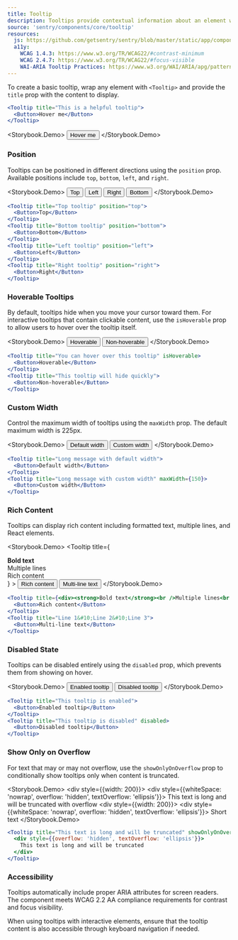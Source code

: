 ```yaml
---
title: Tooltip
description: Tooltips provide contextual information about an element when users hover over it.
source: 'sentry/components/core/tooltip'
resources:
  js: https://github.com/getsentry/sentry/blob/master/static/app/components/core/tooltip/index.tsx
  a11y:
    WCAG 1.4.3: https://www.w3.org/TR/WCAG22/#contrast-minimum
    WCAG 2.4.7: https://www.w3.org/TR/WCAG22/#focus-visible
    WAI-ARIA Tooltip Practices: https://www.w3.org/WAI/ARIA/apg/patterns/tooltip/
---
```





To create a basic tooltip, wrap any element with `<Tooltip>` and provide the `title` prop with the content to display.

```jsx
<Tooltip title="This is a helpful tooltip">
  <Button>Hover me</Button>
</Tooltip>
```

<Storybook.Demo>
  <Tooltip title="This is a helpful tooltip">
    <Button>Hover me</Button>
  </Tooltip>
</Storybook.Demo>

### Position

Tooltips can be positioned in different directions using the `position` prop. Available positions include `top`, `bottom`, `left`, and `right`.

<Storybook.Demo>
  <Flex direction="column" gap={2} align="center">
    <Tooltip title="Top tooltip" position="top">
      <Button>Top</Button>
    </Tooltip>
    <Flex gap={2}>
      <Tooltip title="Left tooltip" position="left">
        <Button>Left</Button>
      </Tooltip>
      <Tooltip title="Right tooltip" position="right">
        <Button>Right</Button>
      </Tooltip>
    </Flex>
    <Tooltip title="Bottom tooltip" position="bottom">
      <Button>Bottom</Button>
    </Tooltip>
  </Flex>
</Storybook.Demo>

```jsx
<Tooltip title="Top tooltip" position="top">
  <Button>Top</Button>
</Tooltip>
<Tooltip title="Bottom tooltip" position="bottom">
  <Button>Bottom</Button>
</Tooltip>
<Tooltip title="Left tooltip" position="left">
  <Button>Left</Button>
</Tooltip>
<Tooltip title="Right tooltip" position="right">
  <Button>Right</Button>
</Tooltip>
```

### Hoverable Tooltips

By default, tooltips hide when you move your cursor toward them. For interactive tooltips that contain clickable content, use the `isHoverable` prop to allow users to hover over the tooltip itself.

<Storybook.Demo>
  <Flex gap={2}>
    <Tooltip title="You can hover over this tooltip" isHoverable>
      <Button>Hoverable</Button>
    </Tooltip>
    <Tooltip title="This tooltip will hide quickly">
      <Button>Non-hoverable</Button>
    </Tooltip>
  </Flex>
</Storybook.Demo>

```jsx
<Tooltip title="You can hover over this tooltip" isHoverable>
  <Button>Hoverable</Button>
</Tooltip>
<Tooltip title="This tooltip will hide quickly">
  <Button>Non-hoverable</Button>
</Tooltip>
```

### Custom Width

Control the maximum width of tooltips using the `maxWidth` prop. The default maximum width is 225px.

<Storybook.Demo>
  <Flex gap={2}>
    <Tooltip title="This tooltip has a very long message that will wrap to multiple lines by default">
      <Button>Default width</Button>
    </Tooltip>
    <Tooltip
      title="This tooltip has a very long message that will wrap to multiple lines with custom width"
      maxWidth={150}
    >
      <Button>Custom width</Button>
    </Tooltip>
  </Flex>
</Storybook.Demo>

```jsx
<Tooltip title="Long message with default width">
  <Button>Default width</Button>
</Tooltip>
<Tooltip title="Long message with custom width" maxWidth={150}>
  <Button>Custom width</Button>
</Tooltip>
```

### Rich Content

Tooltips can display rich content including formatted text, multiple lines, and React elements.

<Storybook.Demo>
  <Flex gap={2}>
    <Tooltip
      title={
        <div>
          <strong>Bold text</strong>
          <br />
          Multiple lines
          <br />
          Rich content
        </div>
      }
    >
      <Button>Rich content</Button>
    </Tooltip>
    <Tooltip
      title="Line 1&#10;Line 2&#10;Line 3"
    >
      <Button>Multi-line text</Button>
    </Tooltip>
  </Flex>
</Storybook.Demo>

```jsx
<Tooltip title={<div><strong>Bold text</strong><br />Multiple lines<br />Rich content</div>}>
  <Button>Rich content</Button>
</Tooltip>
<Tooltip title="Line 1&#10;Line 2&#10;Line 3">
  <Button>Multi-line text</Button>
</Tooltip>
```

### Disabled State

Tooltips can be disabled entirely using the `disabled` prop, which prevents them from showing on hover.

<Storybook.Demo>
  <Flex gap={2}>
    <Tooltip title="This tooltip is enabled">
      <Button>Enabled tooltip</Button>
    </Tooltip>
    <Tooltip title="This tooltip is disabled" disabled>
      <Button>Disabled tooltip</Button>
    </Tooltip>
  </Flex>
</Storybook.Demo>

```jsx
<Tooltip title="This tooltip is enabled">
  <Button>Enabled tooltip</Button>
</Tooltip>
<Tooltip title="This tooltip is disabled" disabled>
  <Button>Disabled tooltip</Button>
</Tooltip>
```

### Show Only on Overflow

For text that may or may not overflow, use the `showOnlyOnOverflow` prop to conditionally show tooltips only when content is truncated.

<Storybook.Demo>
  <Flex direction="column" gap={2}>
    <div style={{width: 200}}>
      <Tooltip
        title="This text is long and will be truncated with overflow"
        showOnlyOnOverflow
      >
        <div style={{whiteSpace: 'nowrap', overflow: 'hidden', textOverflow: 'ellipsis'}}>
          This text is long and will be truncated with overflow
        </div>
      </Tooltip>
    </div>
    <div style={{width: 200}}>
      <Tooltip title="Short text" showOnlyOnOverflow>
        <div style={{whiteSpace: 'nowrap', overflow: 'hidden', textOverflow: 'ellipsis'}}>
          Short text
        </div>
      </Tooltip>
    </div>
  </Flex>
</Storybook.Demo>

```jsx
<Tooltip title="This text is long and will be truncated" showOnlyOnOverflow>
  <div style={{overflow: 'hidden', textOverflow: 'ellipsis'}}>
    This text is long and will be truncated
  </div>
</Tooltip>
```

### Accessibility

Tooltips automatically include proper ARIA attributes for screen readers. The component meets WCAG 2.2 AA compliance requirements for contrast and focus visibility.

When using tooltips with interactive elements, ensure that the tooltip content is also accessible through keyboard navigation if needed.
